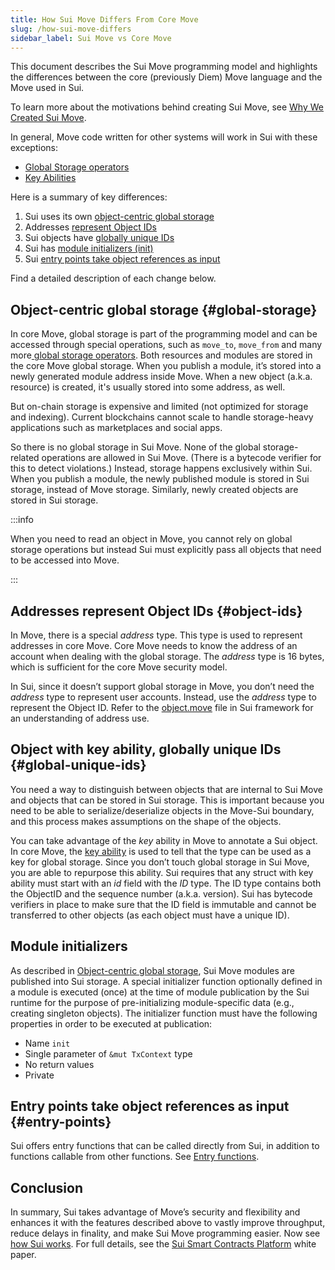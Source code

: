 ```yaml
---
title: How Sui Move Differs From Core Move
slug: /how-sui-move-differs
sidebar_label: Sui Move vs Core Move
---
```


This document describes the Sui Move programming model and highlights the differences between the core (previously Diem) Move language and the Move used in Sui.

To learn more about the motivations behind creating Sui Move, see [Why We Created Sui Move](https://medium.com/mysten-labs/why-we-created-sui-move-6a234656c36b).

In general, Move code written for other systems will work in Sui with these exceptions:

-   [Global Storage operators](https://move-language.github.io/move/global-storage-operators.html)
-   [Key Abilities](https://github.com/move-language/move/blob/main/language/documentation/book/src/abilities.mdx#key)

Here is a summary of key differences:

1.  Sui uses its own [object-centric global storage](#object-centric-global-storage)
2.  Addresses [represent Object IDs](#addresses-represent-object-ids)
3.  Sui objects have [globally unique IDs](#object-with-key-ability-globally-unique-ids)
4.  Sui has [module initializers (init)](#module-initializers)
5.  Sui [entry points take object references as input](#entry-points-take-object-references-as-input)

Find a detailed description of each change below.

## Object-centric global storage {#global-storage}

In core Move, global storage is part of the programming model and can be accessed through special operations, such as `move_to`, `move_from` and many more[ global storage operators](https://move-language.github.io/move/global-storage-operators.html). Both resources and modules are stored in the core Move global storage. When you publish a module, it’s stored into a newly generated module address inside Move. When a new object (a.k.a. resource) is created, it's usually stored into some address, as well.

But on-chain storage is expensive and limited (not optimized for storage and indexing). Current blockchains cannot scale to handle storage-heavy applications such as marketplaces and social apps.

So there is no global storage in Sui Move. None of the global storage-related operations are allowed in Sui Move. (There is a bytecode verifier for this to detect violations.) Instead, storage happens exclusively within Sui. When you publish a module, the newly published module is stored in Sui storage, instead of Move storage. Similarly, newly created objects are stored in Sui storage.

:::info

When you need to read an object in Move, you cannot rely on global storage operations but instead Sui must explicitly pass all objects that need to be accessed into Move.

:::

## Addresses represent Object IDs {#object-ids}

In Move, there is a special _address_ type. This type is used to represent addresses in core Move. Core Move needs to know the address of an account when dealing with the global storage. The _address_ type is 16 bytes, which is sufficient for the core Move security model.

In Sui, since it doesn’t support global storage in Move, you don’t need the _address_ type to represent user accounts. Instead, use the _address_ type to represent the Object ID. Refer to the [object.move](https://github.com/MystenLabs/sui/tree/main/crates/sui-framework/packages/sui-framework/sources/object.move) file in Sui framework for an understanding of address use.

## Object with key ability, globally unique IDs {#global-unique-ids}

You need a way to distinguish between objects that are internal to Sui Move and objects that can be stored in Sui storage. This is important because you need to be able to serialize/deserialize objects in the Move-Sui boundary, and this process makes assumptions on the shape of the objects.

You can take advantage of the _key_ ability in Move to annotate a Sui object. In core Move, the [key ability](https://github.com/move-language/move/blob/main/language/documentation/book/src/abilities.mdx#key) is used to tell that the type can be used as a key for global storage. Since you don’t touch global storage in Sui Move, you are able to repurpose this ability. Sui requires that any struct with key ability must start with an _id_ field with the _ID_ type. The ID type contains both the ObjectID and the sequence number (a.k.a. version). Sui has bytecode verifiers in place to make sure that the ID field is immutable and cannot be transferred to other objects (as each object must have a unique ID).

## Module initializers

As described in [Object-centric global storage](#object-centric-global-storage), Sui Move modules are published into Sui storage. A special initializer function optionally defined in a module is executed (once) at the time of module publication by the Sui runtime for the purpose of pre-initializing module-specific data (e.g., creating singleton objects). The initializer function must have the following properties in order to be executed at publication:

-   Name `init`
-   Single parameter of `&mut TxContext` type
-   No return values
-   Private

## Entry points take object references as input {#entry-points}

Sui offers entry functions that can be called directly from Sui, in addition to functions callable from other functions.
See [Entry functions](../../build/create-smart-contracts/smart-contracts.mdx#entry-functions).

## Conclusion

In summary, Sui takes advantage of Move’s security and flexibility and enhances it with the features described above to vastly improve throughput, reduce delays in finality, and make Sui Move programming easier. Now see [how Sui works](../core-concepts/how-sui-works.mdx).
For full details, see the [Sui Smart Contracts Platform](https://github.com/MystenLabs/sui/blob/main/doc/paper/sui.pdf) white paper.
